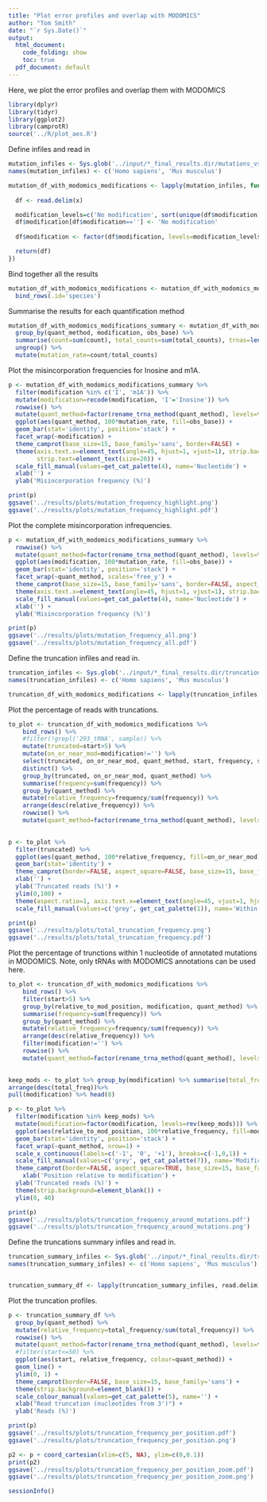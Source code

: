 ```yaml
---
title: "Plot error profiles and overlap with MODOMICS"
author: "Tom Smith"
date: "`r Sys.Date()`"
output:
  html_document:
    code_folding: show
    toc: true
  pdf_document: default
---
```


Here, we plot the error profiles and overlap them with MODOMICS
```r
library(dplyr)
library(tidyr)
library(ggplot2)
library(camprotR)
source('../R/plot_aes.R')
```

Define infiles and read in
```r
mutation_infiles <- Sys.glob('../input/*_final_results.dir/mutations_vs_modomics.tsv')
names(mutation_infiles) <- c('Homo sapiens', 'Mus musculus')

mutation_df_with_modomics_modifications <- lapply(mutation_infiles, function(x){
  
  df <- read.delim(x)

  modification_levels=c('No modification', sort(unique(df$modification)))
  df$modification[df$modification==''] <- 'No modification'
  
  df$modification <- factor(df$modification, levels=modification_levels) %>% droplevels()

  return(df)
})
```

Bind together all the results
```r
mutation_df_with_modomics_modifications <- mutation_df_with_modomics_modifications %>%
  bind_rows(.id='species')

```

Summarise the results for each quantification method
```r

mutation_df_with_modomics_modifications_summary <- mutation_df_with_modomics_modifications %>%
  group_by(quant_method, modification, obs_base) %>%
  summarise(count=sum(count), total_counts=sum(total_counts), trnas=length(unique(trna))) %>%
  ungroup() %>%
  mutate(mutation_rate=count/total_counts)
```

Plot the misincorporation frequencies for Inosine and m1A.
```r

p <- mutation_df_with_modomics_modifications_summary %>%
  filter(modification %in% c('I', 'm1A')) %>%
  mutate(modification=recode(modification, 'I'='Inosine')) %>%
  rowwise() %>%
  mutate(quant_method=factor(rename_trna_method(quant_method), levels=trna_method_rename)) %>%
  ggplot(aes(quant_method, 100*mutation_rate, fill=obs_base)) +
  geom_bar(stat='identity', position='stack') +
  facet_wrap(~modification) +
  theme_camprot(base_size=15, base_family='sans', border=FALSE) +
  theme(axis.text.x=element_text(angle=45, hjust=1, vjust=1), strip.background=element_blank(),
        strip.text=element_text(size=20)) +
  scale_fill_manual(values=get_cat_palette(4), name='Nucleotide') +
  xlab('') +
  ylab('Misincorporation frequency (%)') 

print(p)
ggsave('../results/plots/mutation_frequency_highlight.png')
ggsave('../results/plots/mutation_frequency_highlight.pdf')
```

Plot the complete misincorporation infrequencies.
```r
p <- mutation_df_with_modomics_modifications_summary %>%
  rowwise() %>%
  mutate(quant_method=factor(rename_trna_method(quant_method), levels=trna_method_rename)) %>%
  ggplot(aes(modification, 100*mutation_rate, fill=obs_base)) +
  geom_bar(stat='identity', position='stack') +
  facet_wrap(~quant_method, scales='free_y') +
  theme_camprot(base_size=15, base_family='sans', border=FALSE, aspect_square=FALSE) +
  theme(axis.text.x=element_text(angle=45, hjust=1, vjust=1), strip.background=element_blank(), aspect.ratio=1/2) +
  scale_fill_manual(values=get_cat_palette(4), name='Nucleotide') +
  xlab('') +
  ylab('Misincorporation frequency (%)') 

print(p)
ggsave('../results/plots/mutation_frequency_all.png')
ggsave('../results/plots/mutation_frequency_all.pdf')
```

Define the truncation infiles and read in.
```r
truncation_infiles <- Sys.glob('../input/*_final_results.dir/truncations_vs_modomics.tsv')
names(truncation_infiles) <- c('Homo sapiens', 'Mus musculus')

truncation_df_with_modomics_modifications <- lapply(truncation_infiles, read.delim)
```

Plot the percentage of reads with truncations.
```r
to_plot <- truncation_df_with_modomics_modifications %>%
    bind_rows() %>%
    #filter(!grepl('293_tRNA', sample)) %>%
    mutate(truncated=start>5) %>%
    mutate(on_or_near_mod=modification!='') %>%
    select(truncated, on_or_near_mod, quant_method, start, frequency, sample, trna) %>%
    distinct() %>%
    group_by(truncated, on_or_near_mod, quant_method) %>%
    summarise(frequency=sum(frequency)) %>%
    group_by(quant_method) %>%
    mutate(relative_frequency=frequency/sum(frequency)) %>%
    arrange(desc(relative_frequency)) %>%
    rowwise() %>%
    mutate(quant_method=factor(rename_trna_method(quant_method), levels=trna_method_rename))
    

p <- to_plot %>%
  filter(truncated) %>%
  ggplot(aes(quant_method, 100*relative_frequency, fill=on_or_near_mod)) +
  geom_bar(stat='identity') +
  theme_camprot(border=FALSE, aspect_square=FALSE, base_size=15, base_family='sans') +
  xlab('') +
  ylab('Truncated reads (%)') +
  ylim(0,100) +
  theme(aspect.ratio=1, axis.text.x=element_text(angle=45, vjust=1, hjust=1)) +
  scale_fill_manual(values=c('grey', get_cat_palette(1)), name='Within 1\nnucleotide of\nmodification')

print(p)
ggsave('../results/plots/total_truncation_frequency.png')
ggsave('../results/plots/total_truncation_frequency.pdf')
```


Plot the percentage of trunctions within 1 nucleotide of annotated mutations in MODOMICS. Note, only tRNAs with MODOMICS annotations can be used here.
```r
to_plot <- truncation_df_with_modomics_modifications %>%
    bind_rows() %>%
    filter(start>5) %>%
    group_by(relative_to_mod_position, modification, quant_method) %>%
    summarise(frequency=sum(frequency)) %>%
    group_by(quant_method) %>%
    mutate(relative_frequency=frequency/sum(frequency)) %>%
    arrange(desc(relative_frequency)) %>%
    filter(modification!='') %>%
    rowwise() %>%
    mutate(quant_method=factor(rename_trna_method(quant_method), levels=trna_method_rename))
    

keep_mods <- to_plot %>% group_by(modification) %>% summarise(total_freq=sum(relative_frequency))  %>%
arrange(desc(total_freq))%>% 
pull(modification) %>% head(8)

p <- to_plot %>%
  filter(modification %in% keep_mods) %>%
  mutate(modification=factor(modification, levels=rev(keep_mods))) %>%
  ggplot(aes(relative_to_mod_position, 100*relative_frequency, fill=modification)) +
  geom_bar(stat='identity', position='stack') +
  facet_wrap(~quant_method, nrow=1) +
  scale_x_continuous(labels=c('-1', '0', '+1'), breaks=c(-1,0,1)) +
  scale_fill_manual(values=c('grey', get_cat_palette(7)), name='Modification') +
  theme_camprot(border=FALSE, aspect_square=TRUE, base_size=15, base_family='sans') +
    xlab('Position relative to modification') +
  ylab('Truncated reads (%)') +
  theme(strip.background=element_blank()) +
  ylim(0, 40)

print(p)
ggsave('../results/plots/truncation_frequency_around_mutations.pdf')
ggsave('../results/plots/truncation_frequency_around_mutations.png')
```

Define the truncations summary infiles and read in.
```r
truncation_summary_infiles <- Sys.glob('../input/*_final_results.dir/truncations_summary.tsv')
names(truncation_summary_infiles) <- c('Homo sapiens', 'Mus musculus')


truncation_summary_df <- lapply(truncation_summary_infiles, read.delim) %>% bind_rows()

```

Plot the truncation profiles.
```r

p <- truncation_summary_df %>%
  group_by(quant_method) %>%
  mutate(relative_frequency=total_frequency/sum(total_frequency)) %>%
  rowwise() %>%
  mutate(quant_method=factor(rename_trna_method(quant_method), levels=trna_method_rename)) %>%
  #filter(start<=50) %>%
  ggplot(aes(start, relative_frequency, colour=quant_method)) +
  geom_line() +
  ylim(0, 1) +
  theme_camprot(border=FALSE, base_size=15, base_family='sans') +
  theme(strip.background=element_blank()) +
  scale_colour_manual(values=get_cat_palette(5), name='') +
  xlab("Read truncation (nucleotides from 3')") +
  ylab('Reads (%)')

print(p)
ggsave('../results/plots/truncation_frequency_per_position.pdf')
ggsave('../results/plots/truncation_frequency_per_position.png')

p2 <- p + coord_cartesian(xlim=c(5, NA), ylim=c(0,0.1))
print(p2)
ggsave('../results/plots/truncation_frequency_per_position_zoom.pdf')
ggsave('../results/plots/truncation_frequency_per_position_zoom.png')

```
```r
sessionInfo()
```



